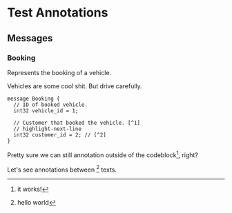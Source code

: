 ---
---

# Test Annotations


<ProtosaurusImage />

<ProtosaurusAnnotation />

## Messages

<Definition>

<DefinitionHeader name="message">

### Booking

</DefinitionHeader>

Represents the booking of a vehicle.

Vehicles are some cool shit. But drive carefully.

```protosaurus--booking.v1.Booking
message Booking {
  // ID of booked vehicle.
  int32 vehicle_id = 1;

  // Customer that booked the vehicle. [^1]
  // highlight-next-line
  int32 customer_id = 2; // [^2]
}
```

</Definition>

Pretty sure we can still annotation outside of the codeblock[^3], right?

Let's see annotations between [^4] texts.

[^1]: this is a sample annotation. I can also put `code` hree!
[^2]: this is another sample annotation.
[^3]: it works!
[^4]: hello world
